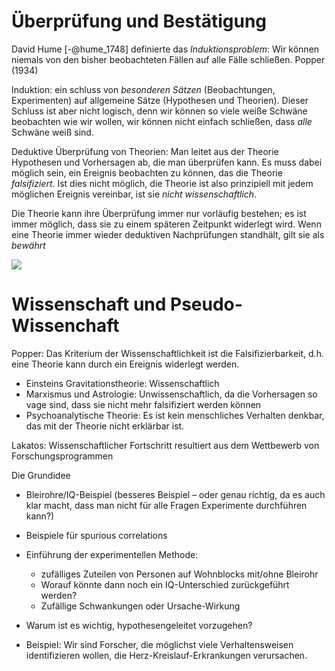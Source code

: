 
# Überprüfung und Bestätigung


David Hume [-@hume_1748] definierte das *Induktionsproblem*:
Wir können niemals von den bisher beobachteten Fällen auf alle Fälle schließen.
Popper (1934)


Induktion: ein schluss von *besonderen Sätzen* (Beobachtungen, Experimenten) auf allgemeine Sätze (Hypothesen und Theorien).
Dieser Schluss ist aber nicht logisch, denn wir können so viele weiße Schwäne beobachten wie wir wollen, wir können nicht einfach schließen, dass *alle* Schwäne weiß sind.

Deduktive Überprüfung von Theorien:
Man leitet aus der Theorie Hypothesen und Vorhersagen ab, die man überprüfen kann.
Es muss dabei möglich sein, ein Ereignis beobachten zu können, das die Theorie *falsifiziert*.
Ist dies nicht möglich, die Theorie ist also prinzipiell mit jedem möglichen Ereignis vereinbar, ist sie *nicht wissenschaftlich*.

Die Theorie kann ihre Überprüfung immer nur vorläufig bestehen; es ist immer möglich, dass sie zu einem späteren Zeitpunkt widerlegt wird.
Wenn eine Theorie immer wieder deduktiven Nachprüfungen standhält, gilt sie als *bewährt*

![](swane.png)

# Wissenschaft und Pseudo-Wissenchaft

Popper:
Das Kriterium der Wissenschaftlichkeit ist die Falsifizierbarkeit, d.h. eine Theorie kann durch ein Ereignis widerlegt werden.

- Einsteins Gravitationstheorie: Wissenschaftlich
- Marxismus und Astrologie: Unwissenschaftlich, da die Vorhersagen so vage sind, dass sie nicht mehr falsifiziert werden können
- Psychoanalytische Theorie: Es ist kein menschliches Verhalten denkbar, das mit der Theorie nicht erklärbar ist.


Lakatos:
Wissenschaftlicher Fortschritt resultiert aus dem Wettbewerb von Forschungsprogrammen


Die Grundidee

- Bleirohre/IQ-Beispiel (besseres Beispiel -- oder genau richtig, da es auch klar macht, dass man nicht für alle Fragen Experimente durchführen kann?)
- Beispiele für spurious correlations
- Einführung der experimentellen Methode:
    - zufälliges Zuteilen von Personen auf Wohnblocks mit/ohne Bleirohr
    - Worauf könnte dann noch ein IQ-Unterschied zurückgeführt werden?
    - Zufällige Schwankungen oder Ursache-Wirkung




- Warum ist es wichtig, hypothesengeleitet vorzugehen?

- Beispiel: Wir sind Forscher, die möglichst viele Verhaltensweisen identifizieren wollen, die Herz-Kreislauf-Erkrankungen verursachen.



<!--
Meehl-Argument:

- "reife" naturwissenschaften: Theorie sagt einen bestimmenten numerischen Wert
(oder z.B. die Gleichheit von zwei Werten) vorher
- Beispiel:
    - Aristoteles: „Wenn man eine Kugel von Blei und eine von Holz von einem hohen Turm fallen läßt, bewegt sich das Blei weit voraus.“
    - Stevin und andere: Gleichförmige Beschleunigung, d.h. egal wie "schwer" die Körper sind, sie treffen gleichzeitig auf.
- Stevin bzw. Benedetti-Experiment
Immer dann, wenn ein Test "signifikant" wird, wird eine Theorie falsifiziert
- Sozialwisschenschaften/Psychologie/Bildungswissenschaften/Ernährungswissenschaften
- Theorie sagt etwas darüber aus, dass etwas einen Einfluss hat (also der Zusammenhang  nicht Null ist)
    - Beispiel: Koffeinkonsum ~ Bluthochdruck
Immer dann, wenn ein statistischer Test signifikant wird, wird eine Theorie "bestätigt"
Wird sie das wirklich?
-->